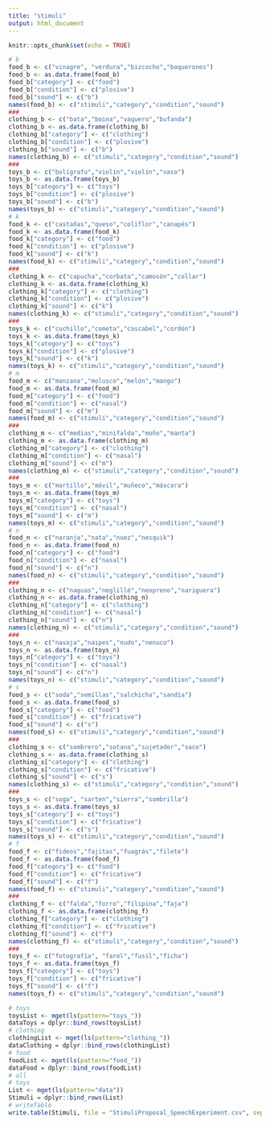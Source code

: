 ```yaml
---
title: "stimuli"
output: html_document
---
```


```r
knitr::opts_chunk$set(echo = TRUE)
```

```r
# b
food_b <- c("vinagre", "verdura","bizcocho","boquerones")
food_b <- as.data.frame(food_b)
food_b["category"] <- c("food")
food_b["condition"] <- c("plosive")
food_b["sound"] <- c("b")
names(food_b) <- c("stimuli","category","condition","sound")
###
clothing_b <- c("bata","boina","vaquero","bufanda")
clothing_b <- as.data.frame(clothing_b)
clothing_b["category"] <- c("clothing")
clothing_b["condition"] <- c("plosive")
clothing_b["sound"] <- c("b")
names(clothing_b) <- c("stimuli","category","condition","sound")
###
toys_b <- c("bolígrafo","violín","violín","vaso")
toys_b <- as.data.frame(toys_b)
toys_b["category"] <- c("toys")
toys_b["condition"] <- c("plosive")
toys_b["sound"] <- c("b")
names(toys_b) <- c("stimuli","category","condition","sound")
# k
food_k <- c("castañas","queso","coliflor","canapés")
food_k <- as.data.frame(food_k)
food_k["category"] <- c("food")
food_k["condition"] <- c("plosive")
food_k["sound"] <- c("k")
names(food_k) <- c("stimuli","category","condition","sound")
###
clothing_k <- c("capucha","corbata","camosón","collar")
clothing_k <- as.data.frame(clothing_k)
clothing_k["category"] <- c("clothing")
clothing_k["condition"] <- c("plosive")
clothing_k["sound"] <- c("k")
names(clothing_k) <- c("stimuli","category","condition","sound")
###
toys_k <- c("cuchillo","cometa","cascabel","cordón")
toys_k <- as.data.frame(toys_k)
toys_k["category"] <- c("toys")
toys_k["condition"] <- c("plosive")
toys_k["sound"] <- c("k")
names(toys_k) <- c("stimuli","category","condition","sound")
# m
food_m <- c("manzana","molusco","melón","mango")
food_m <- as.data.frame(food_m)
food_m["category"] <- c("food")
food_m["condition"] <- c("nasal")
food_m["sound"] <- c("m")
names(food_m) <- c("stimuli","category","condition","sound")
###
clothing_m <- c("medias","minifalda","moño","manta")
clothing_m <- as.data.frame(clothing_m)
clothing_m["category"] <- c("clothing")
clothing_m["condition"] <- c("nasal")
clothing_m["sound"] <- c("m")
names(clothing_m) <- c("stimuli","category","condition","sound")
###
toys_m <- c("martillo","móvil","muñeco","máscara")
toys_m <- as.data.frame(toys_m)
toys_m["category"] <- c("toys")
toys_m["condition"] <- c("nasal")
toys_m["sound"] <- c("m")
names(toys_m) <- c("stimuli","category","condition","sound")
# n
food_n <- c("naranja","nata","nuez","nesquik")
food_n <- as.data.frame(food_n)
food_n["category"] <- c("food")
food_n["condition"] <- c("nasal")
food_n["sound"] <- c("n")
names(food_n) <- c("stimuli","category","condition","sound")
###
clothing_n <- c("naguas","neglillé","neopreno","nariguera")
clothing_n <- as.data.frame(clothing_n)
clothing_n["category"] <- c("clothing")
clothing_n["condition"] <- c("nasal")
clothing_n["sound"] <- c("n")
names(clothing_n) <- c("stimuli","category","condition","sound")
###
toys_n <- c("navaja","naipes","nudo","nenuco")
toys_n <- as.data.frame(toys_n)
toys_n["category"] <- c("toys")
toys_n["condition"] <- c("nasal")
toys_n["sound"] <- c("n")
names(toys_n) <- c("stimuli","category","condition","sound")
# s
food_s <- c("soda","semillas","salchicha","sandía")
food_s <- as.data.frame(food_s)
food_s["category"] <- c("food")
food_s["condition"] <- c("fricative")
food_s["sound"] <- c("s")
names(food_s) <- c("stimuli","category","condition","sound")
###
clothing_s <- c("sombrero","sotana","sujetador","saco")
clothing_s <- as.data.frame(clothing_s)
clothing_s["category"] <- c("clothing")
clothing_s["condition"] <- c("fricative")
clothing_s["sound"] <- c("s")
names(clothing_s) <- c("stimuli","category","condition","sound")
###
toys_s <- c("soga", "sarten","sierra","sombrilla")
toys_s <- as.data.frame(toys_s)
toys_s["category"] <- c("toys")
toys_s["condition"] <- c("fricative")
toys_s["sound"] <- c("s")
names(toys_s) <- c("stimuli","category","condition","sound")
# f
food_f <- c("fideos","fajitas","fuagrás","filete")
food_f <- as.data.frame(food_f)
food_f["category"] <- c("food")
food_f["condition"] <- c("fricative")
food_f["sound"] <- c("f")
names(food_f) <- c("stimuli","category","condition","sound")
###
clothing_f <- c("falda","forro","filipina","faja")
clothing_f <- as.data.frame(clothing_f)
clothing_f["category"] <- c("clothing")
clothing_f["condition"] <- c("fricative")
clothing_f["sound"] <- c("f")
names(clothing_f) <- c("stimuli","category","condition","sound")
###
toys_f <- c("fotografía", "farol","fusil","ficha")
toys_f <- as.data.frame(toys_f)
toys_f["category"] <- c("toys")
toys_f["condition"] <- c("fricative")
toys_f["sound"] <- c("f")
names(toys_f) <- c("stimuli","category","condition","sound")
```

```r
# toys
toysList <- mget(ls(pattern="toys_"))
dataToys = dplyr::bind_rows(toysList)
# clothing
clothingList <- mget(ls(pattern="clothing_"))
dataClothing = dplyr::bind_rows(clothingList)
# food
foodList <- mget(ls(pattern="food_"))
dataFood = dplyr::bind_rows(foodList)
# all
# toys
List <- mget(ls(pattern="data"))
Stimuli = dplyr::bind_rows(List)
# writeTable
write.table(Stimuli, file = "StimuliProposal_SpeechExperiment.csv", sep = ",", row.names = F)
```


